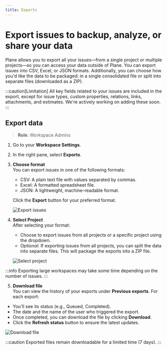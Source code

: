 ```yaml
---
title: Exports
---
```


# Export issues to backup, analyze, or share your data

Plane allows you to export all your issues—from a single project or multiple projects—so you can access your data outside of Plane. You can export issues into CSV, Excel, or JSON formats. Additionally, you can choose how you'd like the data to be packaged: in a single consolidated file or split into separate files (downloaded as a ZIP).

:::caution[Limitation]
All key fields related to your issues are included in the export, except for issue types, custom properties, relations, links, attachments, and estimates. We're actively working on adding these soon.
:::

## Export data
> **Role**: Workspace Admins

1. Go to your **Workspace Settings**.
2. In the right pane, select **Exports**.
3. **Choose format**  
You can export issues in one of the following formats:
    - CSV: A plain text file with values separated by commas.
    - Excel: A formatted spreadsheet file.
    - JSON: A lightweight, machine-readable format.
    
    Click the **Export** button for your preferred format.

    ![Export issues](https://media.docs.plane.so/workspaces/export-issues.webp#center)

4. **Select Project**  
    After selecting your format:
    - Choose to export issues from all projects or a specific project using the dropdown.
    - *Optional*: If exporting issues from all projects, you can split the data into separate files. This will package the exports into a ZIP file.

    ![Select project](https://media.docs.plane.so/workspaces/select-projects.webp#center)

:::info
Exporting large workspaces may take some time depending on the number of issues.
:::

5. **Download file**  
You can view the history of your exports under **Previous exports**. For each export:

- You'll see its status (e.g., Queued, Completed).
- The date and the name of the user who triggered the export.
- Once completed, you can download the file by clicking **Download**.
- Click the **Refresh status** button to ensure the latest updates.

![Download file](https://media.docs.plane.so/workspaces/download-file.webp#center)

:::caution
Exported files remain downloadable for a limited time (7 days).
:::


